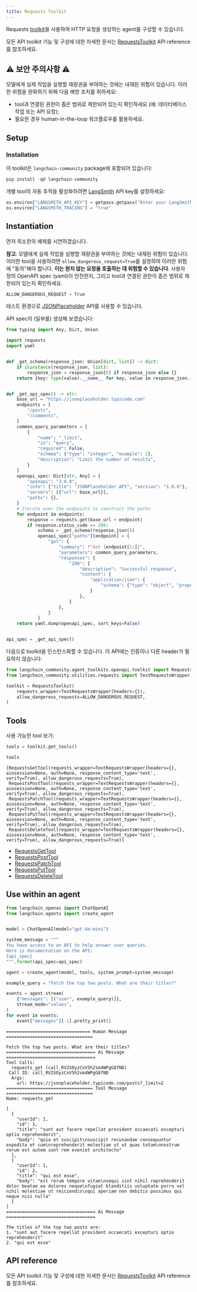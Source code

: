 ```yaml
---
title: Requests Toolkit
---
```


Requests [toolkit](/oss/langchain/tools#toolkits)을 사용하여 HTTP 요청을 생성하는 agent를 구성할 수 있습니다.

모든 API toolkit 기능 및 구성에 대한 자세한 문서는 [RequestsToolkit](https://python.langchain.com/api_reference/community/agent_toolkits/langchain_community.agent_toolkits.openapi.toolkit.RequestsToolkit.html) API reference를 참조하세요.

## ⚠️ 보안 주의사항 ⚠️

모델에게 실제 작업을 실행할 재량권을 부여하는 것에는 내재된 위험이 있습니다. 이러한 위험을 완화하기 위해 다음 예방 조치를 취하세요:

- tool과 연결된 권한이 좁은 범위로 제한되어 있는지 확인하세요 (예: 데이터베이스 작업 또는 API 요청);
- 필요한 경우 human-in-the-loop 워크플로우를 활용하세요.

## Setup

### Installation

이 toolkit은 `langchain-community` package에 포함되어 있습니다:

```python
pip install -qU langchain-community
```

개별 tool의 자동 추적을 활성화하려면 [LangSmith](https://docs.smith.langchain.com/) API key를 설정하세요:

```python
os.environ["LANGSMITH_API_KEY"] = getpass.getpass("Enter your LangSmith API key: ")
os.environ["LANGSMITH_TRACING"] = "true"
```

## Instantiation

먼저 최소한의 예제를 시연하겠습니다.

**참고**: 모델에게 실제 작업을 실행할 재량권을 부여하는 것에는 내재된 위험이 있습니다. 이러한 tool을 사용하려면 `allow_dangerous_request=True`를 설정하여 이러한 위험에 "동의"해야 합니다.
**이는 원치 않는 요청을 호출하는 데 위험할 수 있습니다**. 사용자 정의 OpenAPI spec (yaml)이 안전한지, 그리고 tool과 연결된 권한이 좁은 범위로 제한되어 있는지 확인하세요.

```python
ALLOW_DANGEROUS_REQUEST = True
```

테스트 환경으로 [JSONPlaceholder](https://jsonplaceholder.typicode.com) API를 사용할 수 있습니다.

API spec의 (일부를) 생성해 보겠습니다:

```python
from typing import Any, Dict, Union

import requests
import yaml


def _get_schema(response_json: Union[dict, list]) -> dict:
    if isinstance(response_json, list):
        response_json = response_json[0] if response_json else {}
    return {key: type(value).__name__ for key, value in response_json.items()}


def _get_api_spec() -> str:
    base_url = "https://jsonplaceholder.typicode.com"
    endpoints = [
        "/posts",
        "/comments",
    ]
    common_query_parameters = [
        {
            "name": "_limit",
            "in": "query",
            "required": False,
            "schema": {"type": "integer", "example": 2},
            "description": "Limit the number of results",
        }
    ]
    openapi_spec: Dict[str, Any] = {
        "openapi": "3.0.0",
        "info": {"title": "JSONPlaceholder API", "version": "1.0.0"},
        "servers": [{"url": base_url}],
        "paths": {},
    }
    # Iterate over the endpoints to construct the paths
    for endpoint in endpoints:
        response = requests.get(base_url + endpoint)
        if response.status_code == 200:
            schema = _get_schema(response.json())
            openapi_spec["paths"][endpoint] = {
                "get": {
                    "summary": f"Get {endpoint[1:]}",
                    "parameters": common_query_parameters,
                    "responses": {
                        "200": {
                            "description": "Successful response",
                            "content": {
                                "application/json": {
                                    "schema": {"type": "object", "properties": schema}
                                }
                            },
                        }
                    },
                }
            }
    return yaml.dump(openapi_spec, sort_keys=False)


api_spec = _get_api_spec()
```

다음으로 toolkit을 인스턴스화할 수 있습니다. 이 API에는 인증이나 다른 header가 필요하지 않습니다:

```python
from langchain_community.agent_toolkits.openapi.toolkit import RequestsToolkit
from langchain_community.utilities.requests import TextRequestsWrapper

toolkit = RequestsToolkit(
    requests_wrapper=TextRequestsWrapper(headers={}),
    allow_dangerous_requests=ALLOW_DANGEROUS_REQUEST,
)
```

## Tools

사용 가능한 tool 보기:

```python
tools = toolkit.get_tools()

tools
```

```output
[RequestsGetTool(requests_wrapper=TextRequestsWrapper(headers={}, aiosession=None, auth=None, response_content_type='text', verify=True), allow_dangerous_requests=True),
 RequestsPostTool(requests_wrapper=TextRequestsWrapper(headers={}, aiosession=None, auth=None, response_content_type='text', verify=True), allow_dangerous_requests=True),
 RequestsPatchTool(requests_wrapper=TextRequestsWrapper(headers={}, aiosession=None, auth=None, response_content_type='text', verify=True), allow_dangerous_requests=True),
 RequestsPutTool(requests_wrapper=TextRequestsWrapper(headers={}, aiosession=None, auth=None, response_content_type='text', verify=True), allow_dangerous_requests=True),
 RequestsDeleteTool(requests_wrapper=TextRequestsWrapper(headers={}, aiosession=None, auth=None, response_content_type='text', verify=True), allow_dangerous_requests=True)]
```

- [RequestsGetTool](https://python.langchain.com/api_reference/community/tools/langchain_community.tools.requests.tool.RequestsGetTool.html)
- [RequestsPostTool](https://python.langchain.com/api_reference/community/tools/langchain_community.tools.requests.tool.RequestsPostTool.html)
- [RequestsPatchTool](https://python.langchain.com/api_reference/community/tools/langchain_community.tools.requests.tool.RequestsPatchTool.html)
- [RequestsPutTool](https://python.langchain.com/api_reference/community/tools/langchain_community.tools.requests.tool.RequestsPutTool.html)
- [RequestsDeleteTool](https://python.langchain.com/api_reference/community/tools/langchain_community.tools.requests.tool.RequestsDeleteTool.html)

## Use within an agent

```python
from langchain_openai import ChatOpenAI
from langchain.agents import create_agent


model = ChatOpenAI(model="gpt-4o-mini")

system_message = """
You have access to an API to help answer user queries.
Here is documentation on the API:
{api_spec}
""".format(api_spec=api_spec)

agent = create_agent(model, tools, system_prompt=system_message)
```

```python
example_query = "Fetch the top two posts. What are their titles?"

events = agent.stream(
    {"messages": [("user", example_query)]},
    stream_mode="values",
)
for event in events:
    event["messages"][-1].pretty_print()
```

```output
================================ Human Message =================================

Fetch the top two posts. What are their titles?
================================== Ai Message ==================================
Tool Calls:
  requests_get (call_RV2SOyzCnV5h2sm4WPgG8fND)
 Call ID: call_RV2SOyzCnV5h2sm4WPgG8fND
  Args:
    url: https://jsonplaceholder.typicode.com/posts?_limit=2
================================= Tool Message =================================
Name: requests_get

[
  {
    "userId": 1,
    "id": 1,
    "title": "sunt aut facere repellat provident occaecati excepturi optio reprehenderit",
    "body": "quia et suscipit\nsuscipit recusandae consequuntur expedita et cum\nreprehenderit molestiae ut ut quas totam\nnostrum rerum est autem sunt rem eveniet architecto"
  },
  {
    "userId": 1,
    "id": 2,
    "title": "qui est esse",
    "body": "est rerum tempore vitae\nsequi sint nihil reprehenderit dolor beatae ea dolores neque\nfugiat blanditiis voluptate porro vel nihil molestiae ut reiciendis\nqui aperiam non debitis possimus qui neque nisi nulla"
  }
]
================================== Ai Message ==================================

The titles of the top two posts are:
1. "sunt aut facere repellat provident occaecati excepturi optio reprehenderit"
2. "qui est esse"
```

## API reference

모든 API toolkit 기능 및 구성에 대한 자세한 문서는 [RequestsToolkit](https://python.langchain.com/api_reference/community/agent_toolkits/langchain_community.agent_toolkits.openapi.toolkit.RequestsToolkit.html) API reference를 참조하세요.